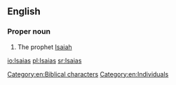 ==English==

===Proper noun===
{{en-proper noun}}

# The prophet [[Isaiah]]

[[Category:en:Biblical characters]]
[[Category:en:Individuals]]

[[io:Isaias]]
[[pl:Isaias]]
[[sr:Isaias]]